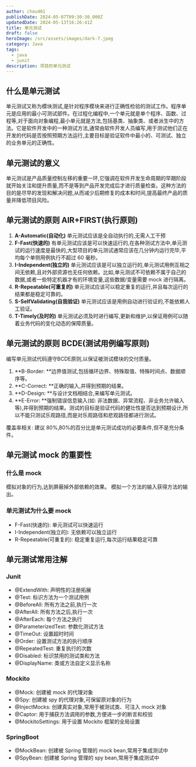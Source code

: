 ```yaml
---
author: chou401
publishDate: 2024-05-07T09:30:30.000Z
updatedDate: 2024-05-13T16:26:41Z
title: 单元测试
draft: false
heroImage: /src/assets/images/dark-7.jpeg
category: Java
tags:
  - java
  - junit
description: 项目的单元测试
---
```


## 什么是单元测试

单元测试又称为模块测试,是针对程序模块来进行正确性检验的测试工作。程序单元是应用的最小可测试部件。在过程化编程中,一个单元就是单个程序、函数、过程等,对于面向对象编程,最小单元就是方法,包括基类、抽象类、或者派生中的方法。它是软件开发中的一种测试方法,通常由软件开发人员编写,用于测试他们正在开发的代码是否按照预期方法运行,主要目标是验证软件中最小的、可测试、独立的业务单元的正确性。

## 单元测试的意义

单元测试是产品质量控制左移的重要一环,它强调在软件开发生命周期的早期阶段就开始关注和提升质量,而不是等到产品开发完成后才进行质量检查。这种方法的目的是尽早的发现和解决问题,从而减少后期修复的成本和时间,提高最终产品的质量并降低项目风险。

## 单元测试的原则 AIR+FIRST(执行原则)

1. **A-Automatic(自动化)**
   单元测试应该是全自动执行的,无需人工干预
2. **F-Fast(快速的)**
   有单元测试应该是可以快速运行的,在各种测试方法中,单元测试的运行速度是最快的,大型项目的单元测试通常应该在几分钟内运行完毕,平均每个单侧用例执行不超过 60 毫秒。
3. **I-Independent(独立的)**
   单元测试应该是可以独立运行的,单元测试用例互相之间无依赖,且对外部资源也无任何依赖。比如,单元测试不可依赖不属于自己的数据,或者一些特定机器才有的环境变量,这些数据/变量需要 mock 进行隔离。
4. **R-Repeatable(可重复的)**
   单元测试应该可以稳定重复的运行,并且每次运行的结果都是稳定可靠的。
5. **S-SelfValidating(自我验证)**
   单元测试应该是用例自动进行验证的,不能依赖人工验证。
6. **T-Timely(及时的)**
   单元测试必须及时进行编写,更新和维护,以保证用例可以随着业务代码的变化动态的保障质量。

## 单元测试的原则 BCDE(测试用例编写原则)

编写单元测试代码遵守BCDE原则,以保证被测试模块的交付质量。

1. **B-Border: **边界值测试,包括循环边界、特殊取值、特殊时间点、数据顺序等。
2. **C-Correct: **正确的输入,并得到预期的结果。
3. **D-Design: **与设计文档相结合,来编写单元测试。
4. **E-Error: **强制错误信息输入(如: 非法数据、异常流程、非业务允许输入等),并得到预期的结果。测试的目标是验证代码的健壮性是否达到预期设计,所以不能只测试乐观路径,而是对乐观路径和悲观路径都进行测试。

覆盖率相关: 建议 80%,80%的百分比是单元测试成功的必要条件,但不是充分条件。

## 单元测试 mock 的重要性

### 什么是 mock

模拟对象的行为,达到屏蔽掉外部依赖的效果。
模拟一个方法的输入获得方法的输出。

### 单元测试为什么要 mock

- F-Fast(快速的): 单元测试可以快速运行
- I-Independent(独立的): 无依赖可以独立运行
- R-Repeatable(可重复的): 稳定重复运行,每次运行结果稳定可靠

## 单元测试常用注解

### Junit

- @ExtendWith: 声明性的注册拓展
- @Test: 标识方法为一个测试用例
- @BeforeAll: 所有方法之前,执行一次
- @AfterAll: 所有方法之后,执行一次
- @AfterEach: 每个方法之执行
- @ParameterizedTest: 参数化测试方法
- @TimeOut: 设置超时时间
- @Order: 设置测试方法的执行顺序
- @RepeatedTest: 重复执行的次数
- @Disabled: 标识禁用的测试类和方法
- @DisplayName: 类或方法自定义显示名称

### Mockito

- @Mock: 创建被 mock 的代理对象
- @Spy: 创建被 spy 的代理对象,可保留原对象的行为
- @InjectMocks: 创建真实对象,常用于被测试类、可注入 mock 对象
- @Captor: 用于捕获方法调用的参数,方便进一步的断言和校验
- @MockitoSettings: 用于设置 Mockito 框架的全局设置

### SpringBoot

- @MockBean: 创建被 Spring 管理的 mock bean,常用于集成测试中
- @SpyBean: 创建被 Spring 管理的 spy bean,常用于集成测试中
